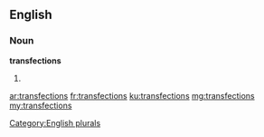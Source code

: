 ==English==

===Noun===
'''transfections'''

# {{plural of|transfection}}

[[Category:English plurals]]

[[ar:transfections]]
[[fr:transfections]]
[[ku:transfections]]
[[mg:transfections]]
[[my:transfections]]